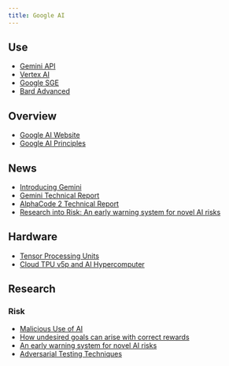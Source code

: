 ```yaml
---
title: Google AI
---
```


## Use

- [Gemini API](https://ai.google.dev/docs)
- [Vertex AI](https://cloud.google.com/vertex-ai)
- [Google SGE](https://labs.google/sge/)
- [Bard Advanced](https://blog.google/products/bard/google-bard-try-gemini-ai/)

## Overview

- [Google AI Website](https://ai.google/)
- [Google AI Principles](https://ai.google/responsibility/principles/)

## News

- [Introducing Gemini](https://blog.google/technology/ai/google-gemini-ai/#introducing-gemini)
- [Gemini Technical Report](https://storage.googleapis.com/deepmind-media/gemini/gemini_1_report.pdf)
- [AlphaCode 2 Technical Report](https://storage.googleapis.com/deepmind-media/AlphaCode2/AlphaCode2_Tech_Report.pdf)
- [Research into Risk: An early warning system for novel AI risks](https://deepmind.google/discover/blog/an-early-warning-system-for-novel-ai-risks/)

## Hardware

- [Tensor Processing Units](https://cloud.google.com/tpu?hl=en)
- [Cloud TPU v5p and AI Hypercomputer](https://cloud.google.com/blog/products/ai-machine-learning/introducing-cloud-tpu-v5p-and-ai-hypercomputer)

## Research

### Risk

- [Malicious Use of AI](https://maliciousaireport.com/)
- [How undesired goals can arise with correct rewards](https://deepmind.google/discover/blog/how-undesired-goals-can-arise-with-correct-rewards/)
- [An early warning system for novel AI risks](https://deepmind.google/discover/blog/an-early-warning-system-for-novel-ai-risks/)
- [Adversarial Testing Techniques](https://blog.research.google/2023/11/responsible-ai-at-google-research_16.html)